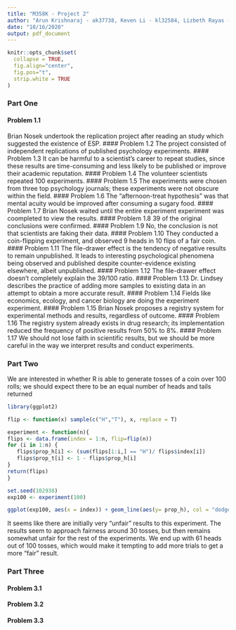 ```yaml
---
title: "M358K - Project 2"
author: "Arun Krishnaraj - ak37738, Keven Li - kl32584, Lizbeth Rayas - ltr369,"
date: "10/16/2020"
output: pdf_document
---
```


```r
knitr::opts_chunk$set(
  collapse = TRUE,
  fig.align="center",
  fig.pos="t",
  strip.white = TRUE
)
```

### Part One
#### Problem 1.1 
Brian Nosek undertook the replication project after reading an study which suggested the existence of ESP.
#### Problem 1.2 
The project consisted of independent replications of published psychology experiments. 
#### Problem 1.3 
It can be harmful to a scientist's career to repeat studies, since these results are time-consuming and less likely to be published or improve their academic reputation.
#### Problem 1.4 
The volunteer scientists repeated 100 experiments.
#### Problem 1.5 
The experiments were chosen from three top psychology journals; these experiments were not obscure within the field.
#### Problem 1.6 
The "afternoon-treat hypothesis" was that mental acuity would be improved after consuming a sugary food.
#### Problem 1.7
Brian Nosek waited until the entire experiment experiment was coompleted to view the results.
#### Problem 1.8
39 of the original conclusions were confirmed.
#### Problem 1.9
No, the conclusion is not that scientists are faking their data.
#### Problem 1.10
They conducted a coin-flipping experiment, and observed 9 heads in 10 flips of a fair coin.
#### Problem 1.11 
The file-drawer effect is the tendency of negative results to remain unpublished. It leads to interesting psychological phenomena being observed and published despite counter-evidence existing elsewhere, albeit unpublished.
#### Problem 1.12
The file-drawer effect doesn't completely explain the 39/100 ratio.
#### Problem 1.13
Dr. Lindsey describes the practice of adding more samples to existing data in an attempt to obtain a more accurate result.
#### Problem 1.14
Fields like economics, ecology, and cancer biology are doing the experiment experiment.
#### Problem 1.15
Brian Nosek proposes a registry system for experimental methods and results, regardless of outcome.
#### Problem 1.16
The registry system already exists in drug research; its implementation reduced the frequency of positive results from 50% to 8%.
#### Problem 1.17
We should not lose faith in scientific results, but we should be more careful in the way we interpret results and conduct experiments.

### Part Two

We are interested in whether R is able to generate tosses of a coin over 100 rolls; we should expect there to be an equal number of heads and tails returned
```r
library(ggplot2)

flip <- function(x) sample(c("H","T"), x, replace = T)

experiment <- function(n){
flips <- data.frame(index = 1:n, flip=flip(n))
for (i in 1:n) {
   flips$prop_h[i] <- (sum(flips[1:i,] == "H")/ flips$index[i])
   flips$prop_t[i] <- 1 - flips$prop_h[i]
}
return(flips)
}

set.seed(102938)
exp100 <- experiment(100)

ggplot(exp100, aes(x = index)) + geom_line(aes(y= prop_h), col = "dodgerblue") + xlab("Flip number") + ylab("Heads Proportion") + theme_minimal()
```

It seems like there are initially very "unfair" results to this experiment. The results seem to approach fairness around 30 tosses, but then remains somewhat unfair for the rest of the experiments. We end up with 61 heads out of 100 tosses, which would make it tempting to add more trials to get a more "fair" result. 

### Part Three
#### Problem 3.1
#### Problem 3.2
#### Problem 3.3